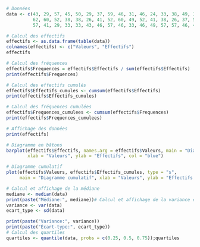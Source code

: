 
```r
# Données
data <- c(43, 29, 57, 45, 50, 29, 37, 59, 46, 31, 46, 24, 33, 38, 49, 31, 
          62, 60, 52, 38, 38, 26, 41, 52, 60, 49, 52, 41, 38, 26, 37, 59,
          57, 41, 29, 33, 33, 43, 46, 57, 46, 33, 46, 49, 57, 57, 46, 43); data
```

```r
# Calcul des effectifs
effectifs <- as.data.frame(table(data))
colnames(effectifs) <- c("Valeurs", "Effectifs") 
effectifs
```




```r
# Calcul des fréquences
effectifs$Frequences = effectifs$Effectifs / sum(effectifs$Effectifs)
print(effectifs$Frequences)
```


```r
# Calcul des effectifs cumulés
effectifs$Effectifs_cumules <- cumsum(effectifs$Effectifs)
print(effectifs$Effectifs_cumules)
```


```r
# Calcul des fréquences cumulées
effectifs$Frequences_cumulees <- cumsum(effectifs$Frequences)
print(effectifs$Frequences_cumulees)
```


```r
# Affichage des données
print(effectifs)
```


```r
# Diagramme en bâtons
barplot(effectifs$Effectifs, names.arg = effectifs$Valeurs, main = "Diagramme en bâtons", 
        xlab = "Valeurs", ylab = "Effectifs", col = "blue")
```


```r
# Diagramme cumulatif
plot(effectifs$Valeurs, effectifs$Effectifs_cumules, type = "s", 
     main = "Diagramme cumulatif", xlab = "Valeurs", ylab = "Effectifs cumulés")
```


```r
# Calcul et affichage de la médiane
mediane <- median(data)
print(paste("Médiane:", mediane))# Calcul et affichage de la variance et de l'écart-type
variance <- var(data)
ecart_type <- sd(data)

print(paste("Variance:", variance))
print(paste("Écart-type:", ecart_type))
# Calcul des quartiles
quartiles <- quantile(data, probs = c(0.25, 0.5, 0.75));quartiles
```
